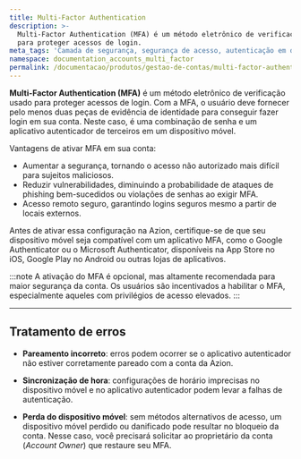 ```yaml
---
title: Multi-Factor Authentication
description: >-
  Multi-Factor Authentication (MFA) é um método eletrônico de verificação usado
  para proteger acessos de login.
meta_tags: 'Camada de segurança, segurança de acesso, autenticação em duas etapas'
namespace: documentation_accounts_multi_factor
permalink: /documentacao/produtos/gestao-de-contas/multi-factor-authentication/
---
```


**Multi-Factor Authentication (MFA)** é um método eletrônico de verificação usado para proteger acessos de login. Com a MFA, o usuário deve fornecer pelo menos duas peças de evidência de identidade para conseguir fazer login em sua conta. Neste caso, é uma combinação de senha e um aplicativo autenticador de terceiros em um dispositivo móvel.

Vantagens de ativar MFA em sua conta:
- Aumentar a segurança, tornando o acesso não autorizado mais difícil para sujeitos maliciosos.
- Reduzir vulnerabilidades, diminuindo a probabilidade de ataques de phishing bem-sucedidos ou violações de senhas ao exigir MFA.
- Acesso remoto seguro, garantindo logins seguros mesmo a partir de locais externos.

Antes de ativar essa configuração na Azion, certifique-se de que seu dispositivo móvel seja compatível com um aplicativo MFA, como o Google Authenticator ou o Microsoft Authenticator, disponíveis na App Store no iOS, Google Play no Android ou outras lojas de aplicativos.

:::note
A ativação do MFA é opcional, mas altamente recomendada para maior segurança da conta. Os usuários são incentivados a habilitar o MFA, especialmente aqueles com privilégios de acesso elevados.
:::

---

## Tratamento de erros

- **Pareamento incorreto**: erros podem ocorrer se o aplicativo autenticador não estiver corretamente pareado com a conta da Azion.

- **Sincronização de hora**: configurações de horário imprecisas no dispositivo móvel e no aplicativo autenticador podem levar a falhas de autenticação.

- **Perda do dispositivo móvel**: sem métodos alternativos de acesso, um dispositivo móvel perdido ou danificado pode resultar no bloqueio da conta. Nesse caso, você precisará solicitar ao proprietário da conta (*Account Owner*) que restaure seu MFA.

